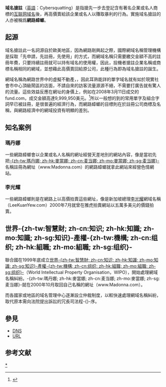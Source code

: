 {{TotallyDisputed|time=2018-01-02T15:00:04+00:00}}
{{TA
|G1=IT
}}

'''域名搶註'''（[[英語|英語]]：Cybersquatting）是指搶先一步去登記含有著名企業或名人商標的[[互联网|互联网]][[域名|域名]]後，再高價賣給該企業或名人以賺取暴利的行為。實施域名搶註的人亦被稱爲'''網路蟑螂'''。

== 起源 ==
域名搶註此一名詞源自於歐美地區，因為網路剛興起之際，國際網域名稱管理機構是採取「先申請，先註冊，先使用」的方式，而網域名稱只需要繳交金額不高的註冊年費，只要持續註冊就可以持有域名的使用權，因此，投機者搶註企業名稱或商標名稱相同的網域，並想藉此高價賣回給原公司，此種行為即為域名搶註的誕生。

網域名稱為網路世界中的虛擬不動產，{{citation needed|歐美等英語系國家上網人口普遍使用鍵盤直接輸入單字或片語於瀏覽器網址列的習慣遠高於在搜尋引擎輸入字詞}}，因此耳熟能詳的單字域名就有如於現實社會市中心頂級鬧區的店面，不請自來的訪客流量源源不絕，不需要打廣告就有驚人的流量。這些效益反應在網址的身價上，例如在2008年3月11日成交的fund.com，成交金額高達9,999,950美元。<ref>{{cite web|title=域名成交记录再次刷新 fund.com以1000万美元成交|url=http://www.net.cn/zixun/c_24_57_1253159.html|accessdate=2015-02-09|work=万网资讯网|deadurl=yes|archiveurl=https://web.archive.org/web/20150623190549/http://www.net.cn/zixun/c_24_57_1253159.html|archivedate=2015-06-23}}</ref>所以一般想的到的常用單字及組合字詞早已被註冊，是很普遍的經濟行為，而網路蟑螂的目標則在於註冊公司商標及名稱，與網路經濟中的網域投資有明顯的差別。

== 知名案例 ==
=== 瑪丹娜 ===
一些網路蟑螂會以企業或名人名稱的網址經營天差地別的網站內容，像是當初先把[[麥當娜|-{zh-tw:瑪丹娜; zh-hk:麥當娜; zh-cn:麦当娜; zh-mo:麥當娜; zh-sg:麦当娜}-]]名稱註冊為網址（www.Madonna.com）的網路蟑螂就拿此網站來經營色情網站。
=== 李光耀 ===
一些網路蟑螂則是在網路上以高價拍賣這些網址，像是新加坡總理[[李光耀|李光耀]]網域名稱（LeeKuanYew.com）2000年7月就曾在雅虎拍賣網站以五萬多美元的價錢拍賣。

== 世界-{zh-tw:智慧財; zh-cn:知识; zh-hk:知識; zh-mo:知識; zh-sg:知识}-產權-{zh-tw:機構; zh-cn:组织; zh-hk:組職; zh-mo:組職; zh-sg:组织}- ==
聯合國在1999年底成立[[世界知识产权组织|世界-{zh-tw:智慧財; zh-cn:知识; zh-hk:知識; zh-mo:知識; zh-sg:知识}-產權-{zh-tw:機構; zh-cn:组织; zh-hk:組職; zh-mo:組職; zh-sg:组织}-]]（World Intellectual Property Organisation，WIPO），開始處理網域名稱糾紛。-{zh-tw:瑪丹娜; zh-hk:麥當娜; zh-cn:麦当娜; zh-mo:麥當娜; zh-sg:麦当娜}-就在2000年10月取回自己名稱的網址（www.Madonna.com）。

而各國家或地區的域名管理中心逐漸設立仲裁制度，以較快速處理網域名稱糾紛，取代原本需向法院提出訴訟的冗長司法程-{}-序。

== 參見 ==
* [[DNS|DNS]]
* [[URL|URL]]

== 参考文献 ==
{{reflist}}
{{商标法}}

[[Category:域名|*]]